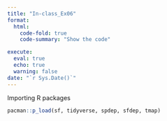 ```yaml
---
title: "In-class_Ex06"
format:
  html:
    code-fold: true
    code-summary: "Show the code"

execute: 
  eval: true
  echo: true
  warning: false
date: "`r Sys.Date()`"
---
```


Importing R packages
```r
pacman::p_load(sf, tidyverse, spdep, sfdep, tmap)
```
